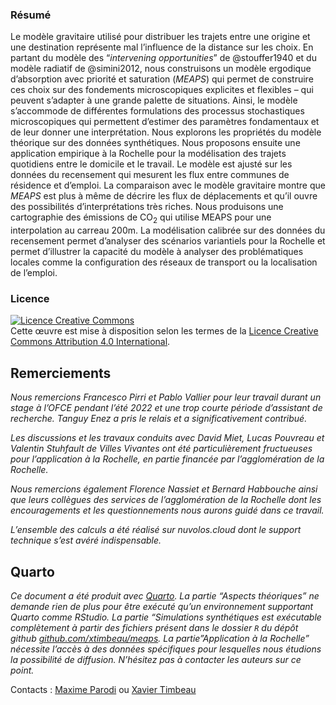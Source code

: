 ### Résumé {.unnumbered .unlisted}

Le modèle gravitaire utilisé pour distribuer les trajets entre une origine et une destination représente mal l'influence de la distance sur les choix. En partant du modèle des "*intervening opportunities*" de @stouffer1940 et du modèle radiatif de @simini2012, nous construisons un modèle ergodique d'absorption avec priorité et saturation (*MEAPS*) qui permet de construire ces choix sur des fondements microscopiques explicites et flexibles -- qui peuvent s'adapter à une grande palette de situations. Ainsi, le modèle s'accommode de différentes formulations des processus stochastiques microscopiques qui permettent d'estimer des paramètres fondamentaux et de leur donner une interprétation. Nous explorons les propriétés du modèle théorique sur des données synthétiques. Nous proposons ensuite une application empirique à la Rochelle pour la modélisation des trajets quotidiens entre le domicile et le travail. Le modèle est ajusté sur les données du recensement qui mesurent les flux entre communes de résidence et d'emploi. La comparaison avec le modèle gravitaire montre que *MEAPS* est plus à même de décrire les flux de déplacements et qu'il ouvre des possibilités d'interprétations très riches. Nous produisons une cartographie des émissions de CO~2~ qui utilise MEAPS pour une interpolation au carreau 200m. La modélisation calibrée sur des données du recensement permet d'analyser des scénarios variantiels pour la Rochelle et permet d'illustrer la capacité du modèle à analyser des problématiques locales comme la configuration des réseaux de transport ou la localisation de l'emploi.

::: {.callout-important .align-left appearance="minimal" icon="false"}
### Licence

```{=html}
<a rel="license" href="http://creativecommons.org/licenses/by/4.0/"><img alt="Licence Creative Commons" style="border-width:0" src="https://i.creativecommons.org/l/by/4.0/88x31.png" /></a><br />Cette œuvre est mise à disposition selon les termes de la <a rel="license" href="http://creativecommons.org/licenses/by/4.0/">Licence Creative Commons Attribution 4.0 International</a>.
```
:::

::: {.callout-note .align-left appearance="minimal" icon="false"}
## Remerciements

*Nous remercions Francesco Pirri et Pablo Vallier pour leur travail durant un stage à l'OFCE pendant l'été 2022 et une trop courte période d'assistant de recherche. Tanguy Enez a pris le relais et a significativement contribué.*

*Les discussions et les travaux conduits avec David Miet, Lucas Pouvreau et Valentin Stuhfault de Villes Vivantes ont été particulièrement fructueuses pour l'application à la Rochelle, en partie financée par l'agglomération de la Rochelle.*

*Nous remercions également Florence Nassiet et Bernard Habbouche ainsi que leurs collègues des services de l'agglomération de la Rochelle dont les encouragements et les questionnements nous aurons guidé dans ce travail.*

*L'ensemble des calculs a été réalisé sur nuvolos.cloud dont le support technique s'est avéré indispensable.*
:::

::: {.callout-tip .align-left appearance="minimal" icon="false"}
## Quarto

*Ce document a été produit avec [Quarto](https://quarto.org). La partie "Aspects théoriques" ne demande rien de plus pour être exécuté qu'un environnement supportant Quarto comme RStudio. La partie "Simulations synthétiques est exécutable complètement à partir des fichiers présent dans le dossier `R` du dépôt github [github.com/xtimbeau/meaps](https://github.com/xtimbeau/meaps). La partie"Application à la Rochelle" nécessite l'accès à des données spécifiques pour lesquelles nous étudions la possibilité de diffusion. N'hésitez pas à contacter les auteurs sur ce point.*
:::

Contacts : [Maxime Parodi](mailto:maxime.parodi@sciencespo.fr) ou [Xavier Timbeau](xavier.timbeau@sciencespo.fr)
